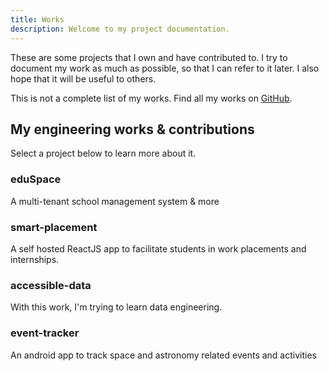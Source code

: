 ```yaml
---
title: Works
description: Welcome to my project documentation.
---
```


These are some projects that I own and have contributed to. I try to document my work as much as possible,
so that I can refer to it later. I also hope that it will be useful to others.

<Callout>

This is not a complete list of my works.
Find all my works on [GitHub](https://github.com/shoaibrain).

</Callout>

## My engineering works & contributions

Select a project below to learn more about it.

<div className="grid sm:grid-cols-2 gap-4 mt-6">

<Card href="/work/eduSpace">

### eduSpace

A multi-tenant school management system & more

</Card>

<Card href="/work/smart-placement">

### smart-placement

A self hosted ReactJS app to facilitate students in work placements and internships.

</Card>

<Card href="/work/data-engineering">

### accessible-data

With this work, I'm trying to learn data engineering.

</Card>

<Card href="/work/astroBuff">

### event-tracker

An android app to track space and astronomy related events and activities

</Card>

</div>
